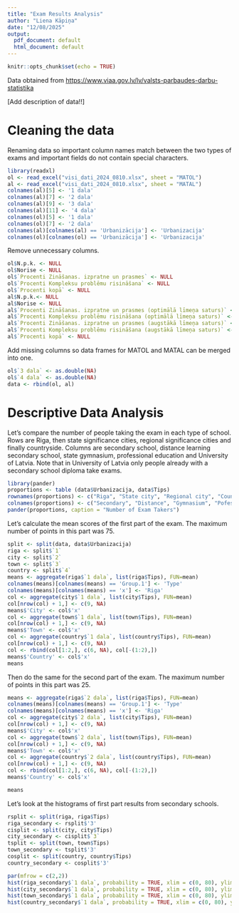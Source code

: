 ---
title: "Exam Results Analysis"
author: "Liena Kāpiņa"
date: "12/08/2025"
output:
  pdf_document: default
  html_document: default
---

```{r setup, include=FALSE}
knitr::opts_chunk$set(echo = TRUE)
```

Data obtained from <https://www.viaa.gov.lv/lv/valsts-parbaudes-darbu-statistika>

[Add description of data!!]

# Cleaning the data
Renaming data so important column names match between the two types of exams and important fields do not contain special characters.

```{r load}
library(readxl)
ol <- read_excel("visi_dati_2024_0810.xlsx", sheet = "MATOL")
al <- read_excel("visi_dati_2024_0810.xlsx", sheet = "MATAL")
colnames(al)[5] <- '1 dala'
colnames(al)[7] <- '2 dala'
colnames(al)[9] <- '3 dala'
colnames(al)[11] <- '4 dala'
colnames(ol)[5] <- '1 dala'
colnames(ol)[7] <- '2 dala'
colnames(al)[colnames(al) == 'Urbanizācija'] <- 'Urbanizacija'
colnames(ol)[colnames(ol) == 'Urbanizācija'] <- 'Urbanizacija'
```

Remove unnecessary columns.

```{r clean}
ol$N.p.k. <- NULL
ol$Norise <- NULL
ol$`Procenti Zināšanas. izpratne un prasmes` <- NULL
ol$`Procenti Kompleksu problēmu risināšana` <- NULL
ol$`Procenti kopā` <- NULL
al$N.p.k.<- NULL
al$Norise <- NULL
al$`Procenti Zināšanas. izpratne un prasmes (optimālā līmeņa saturs)` <- NULL
al$`Procenti Kompleksu problēmu risināšana (optimālā līmeņa saturs)` <- NULL
al$`Procenti Zināšanas. izpratne un prasmes (augstākā līmeņa saturs)` <- NULL
al$`Procenti Kompleksu problēmu risināšana (augstākā līmeņa saturs)` <- NULL
al$`Procenti kopā` <- NULL
```

Add missing columns so data frames for MATOL and MATAL can be merged into one.

```{r, merge}
ol$`3 dala` <- as.double(NA)
ol$`4 dala` <- as.double(NA)
data <- rbind(ol, al)
```

# Descriptive Data Analysis

Let's compare the number of people taking the exam in each type of school. Rows are Riga, then state significance cities, regional significance cities and finally countryside. Columns are secondary school, distance learning secondary school, state gymnasium, professional education and University of Latvia. Note that in University of Latvia only people already with a secondary school diploma take exams.

```{r proportions}
library(pander)
proportions <- table (data$Urbanizacija, data$Tips)
rownames(proportions) <- c("Riga", "State city", "Regional city", "Countryside")
colnames(proportions) <- c("Secondary", "Distance", "Gymnasium", "Pofessional ed", "UL")
pander(proportions, caption = "Number of Exam Takers")
```
Let's calculate the mean scores of the first part of the exam. The maximum number of points in this part was 75.

```{r means1}
split <- split(data, data$Urbanizacija)
riga <- split$`1`
city <- split$`2`
town <- split$`3`
country <- split$`4`
means <- aggregate(riga$`1 dala`, list(riga$Tips), FUN=mean)
colnames(means)[colnames(means) == 'Group.1'] <- 'Type'
colnames(means)[colnames(means) == 'x'] <- 'Riga'
col <- aggregate(city$`1 dala`, list(city$Tips), FUN=mean)
col[nrow(col) + 1,] <- c(9, NA)
means$'City' <- col$'x'
col <- aggregate(town$`1 dala`, list(town$Tips), FUN=mean)
col[nrow(col) + 1,] <- c(9, NA)
means$'Town' <- col$'x'
col <- aggregate(country$`1 dala`, list(country$Tips), FUN=mean)
col[nrow(col) + 1,] <- c(9, NA)
col <- rbind(col[1:2,], c(6, NA), col[-(1:2),])
means$'Country' <- col$'x'
means
```
Then do the same for the second part of the exam. The maximum number of points in this part was 25.

```{r means2, include=FALSE}
means <- aggregate(riga$`2 dala`, list(riga$Tips), FUN=mean)
colnames(means)[colnames(means) == 'Group.1'] <- 'Type'
colnames(means)[colnames(means) == 'x'] <- 'Riga'
col <- aggregate(city$`2 dala`, list(city$Tips), FUN=mean)
col[nrow(col) + 1,] <- c(9, NA)
means$'City' <- col$'x'
col <- aggregate(town$`2 dala`, list(town$Tips), FUN=mean)
col[nrow(col) + 1,] <- c(9, NA)
means$'Town' <- col$'x'
col <- aggregate(country$`2 dala`, list(country$Tips), FUN=mean)
col[nrow(col) + 1,] <- c(9, NA)
col <- rbind(col[1:2,], c(6, NA), col[-(1:2),])
means$'Country' <- col$'x'
```
```{r means2results}
means
```
Let's look at the histograms of first part results from secondary schools.

```{r secondary_hist, echo=FALSE}
rsplit <- split(riga, riga$Tips)
riga_secondary <- rsplit$'3'
cisplit <- split(city, city$Tips)
city_secondary <- cisplit$`3`
tsplit <- split(town, town$Tips)
town_secondary <- tsplit$'3'
cosplit <- split(country, country$Tips)
country_secondary <- cosplit$'3'

par(mfrow = c(2,2))
hist(riga_secondary$`1 dala`, probability = TRUE, xlim = c(0, 80), ylim = c(0, 0.03), main ="Riga secondary school scores", xlab = "Part 1 points")
hist(city_secondary$`1 dala`, probability = TRUE, xlim = c(0, 80), ylim = c(0, 0.03), main ="State cities' secondary school scores", xlab = "Part 1 points")
hist(town_secondary$`1 dala`, probability = TRUE, xlim = c(0, 80), ylim = c(0, 0.03), main ="Regional cities' secondary school scores", xlab = "Part 1 points")
hist(country_secondary$`1 dala`, probability = TRUE, xlim = c(0, 80), ylim = c(0, 0.03), main ="Countryside secondary school scores", xlab = "Part 1 points")
```








